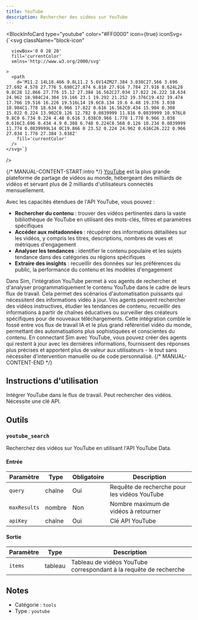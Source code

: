 ```yaml
---
title: YouTube
description: Rechercher des vidéos sur YouTube
---
```



<BlockInfoCard 
  type="youtube"
  color="#FF0000"
  icon={true}
  iconSvg={`<svg className="block-icon"
      
      
      viewBox='0 0 28 20'
      fill='currentColor'
      xmlns='http://www.w3.org/2000/svg'
      
    >
      <path
        d='M11.2 14L18.466 9.8L11.2 5.6V14ZM27.384 3.038C27.566 3.696 27.692 4.578 27.776 5.698C27.874 6.818 27.916 7.784 27.916 8.624L28 9.8C28 12.866 27.776 15.12 27.384 16.562C27.034 17.822 26.222 18.634 24.962 18.984C24.304 19.166 23.1 19.292 21.252 19.376C19.432 19.474 17.766 19.516 16.226 19.516L14 19.6C8.134 19.6 4.48 19.376 3.038 18.984C1.778 18.634 0.966 17.822 0.616 16.562C0.434 15.904 0.308 15.022 0.224 13.902C0.126 12.782 0.0839999 11.816 0.0839999 10.976L0 9.8C0 6.734 0.224 4.48 0.616 3.038C0.966 1.778 1.778 0.966 3.038 0.616C3.696 0.434 4.9 0.308 6.748 0.224C8.568 0.126 10.234 0.0839999 11.774 0.0839999L14 0C19.866 0 23.52 0.224 24.962 0.616C26.222 0.966 27.034 1.778 27.384 3.038Z'
        fill='currentColor'
      />
    </svg>`}
/>

{/* MANUAL-CONTENT-START:intro */}
[YouTube](https://www.youtube.com/) est la plus grande plateforme de partage de vidéos au monde, hébergeant des milliards de vidéos et servant plus de 2 milliards d'utilisateurs connectés mensuellement.

Avec les capacités étendues de l'API YouTube, vous pouvez :

- **Rechercher du contenu** : trouver des vidéos pertinentes dans la vaste bibliothèque de YouTube en utilisant des mots-clés, filtres et paramètres spécifiques
- **Accéder aux métadonnées** : récupérer des informations détaillées sur les vidéos, y compris les titres, descriptions, nombres de vues et métriques d'engagement
- **Analyser les tendances** : identifier le contenu populaire et les sujets tendance dans des catégories ou régions spécifiques
- **Extraire des insights** : recueillir des données sur les préférences du public, la performance du contenu et les modèles d'engagement

Dans Sim, l'intégration YouTube permet à vos agents de rechercher et d'analyser programmatiquement le contenu YouTube dans le cadre de leurs flux de travail. Cela permet des scénarios d'automatisation puissants qui nécessitent des informations vidéo à jour. Vos agents peuvent rechercher des vidéos instructives, étudier les tendances de contenu, recueillir des informations à partir de chaînes éducatives ou surveiller des créateurs spécifiques pour de nouveaux téléchargements. Cette intégration comble le fossé entre vos flux de travail IA et le plus grand référentiel vidéo du monde, permettant des automatisations plus sophistiquées et conscientes du contenu. En connectant Sim avec YouTube, vous pouvez créer des agents qui restent à jour avec les dernières informations, fournissent des réponses plus précises et apportent plus de valeur aux utilisateurs - le tout sans nécessiter d'intervention manuelle ou de code personnalisé.
{/* MANUAL-CONTENT-END */}

## Instructions d'utilisation

Intégrer YouTube dans le flux de travail. Peut rechercher des vidéos. Nécessite une clé API.

## Outils

### `youtube_search`

Recherchez des vidéos sur YouTube en utilisant l'API YouTube Data.

#### Entrée

| Paramètre | Type | Obligatoire | Description |
| --------- | ---- | ----------- | ----------- |
| `query` | chaîne | Oui | Requête de recherche pour les vidéos YouTube |
| `maxResults` | nombre | Non | Nombre maximum de vidéos à retourner |
| `apiKey` | chaîne | Oui | Clé API YouTube |

#### Sortie

| Paramètre | Type | Description |
| --------- | ---- | ----------- |
| `items` | tableau | Tableau de vidéos YouTube correspondant à la requête de recherche |

## Notes

- Catégorie : `tools`
- Type : `youtube`
